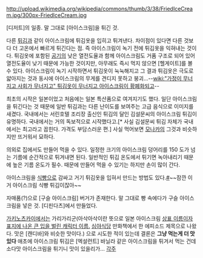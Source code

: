 http://upload.wikimedia.org/wikipedia/commons/thumb/3/38/FriedIceCream.jpg/300px-FriedIceCream.jpg

[디저트]의 일종. 말 그대로 [아이스크림]을 튀긴 것.

다른 [[튀김]]과 같이 아이스크림에 튀김옷을 입히고 튀겨낸다. 차이점이 있다면 다른 것보다 더 고온에서 빠르게 튀긴다는 점. 즉 아이스크림이 녹기 전에 튀김옷을 익혀내는 것이다. 튀김옷에 포함된 [[공기]]의 낮은 열전도율과 함께 아이스크림도 거품 구조로 되어 있어 열전도율이 낮기 때문에 가능한 것이지만, 아무래도 즉시 먹지 않으면 [헬게이트]를 볼 수 있다. 아이스크림이 녹기 시작하면서 튀김옷이 눅눅해지고 그 결과 튀김옷은 극도로 얇아지는 것과 동시에 아이스크림의 무게를 견디지 못하고 붕괴...--[[wiki:"가정이 무너지고 사회가 무너지고" 튀김옷이 무너지고 아이스크림이 황폐화되고]]--

최초의 시작은 일본이었고 처음에는 일본 특산품으로 여겨지기도 했다. 일단 아이스크림을 튀긴다는 것 때문에 일반 튀김과는 다른 난이도를 보여주는 고급 음식으로 이미지를 새겼다. 국내에서는 서린호텔 조리장 출신인 튀김의 달인 김설문씨의 아이스크림 튀김이 유명하다. 국내에서는 거의 독보적으로 시작했다고.[* 사실 김설문씨 튀김 자체가 국내에서는 최고라고 꼽힌다. 가격도 부담스러운 편.] 사실 먹어보면 [[모나카]]의 그것과 비슷하지만 뜨거워서 묘하다.

의외로 집에서도 만들어 먹을 수 있다. 일정한 크기의 아이스크림 덩어리를 150 도가 넘는 기름에 순간적으로 튀겨내면 된다. 일반적인 튀김 온도에서 튀기면 녹아내리기 때문에 높은 기름 온도가 필수. 때문에 만들어 먹을 수 있기는 하지만 손이 많이 간다.

아이스크림을 [[식빵]]으로 감싸고 거기 튀김옷을 입혀서 만드는 방법도 있다.[http://oy9701.blog.me/120119051476 #]~~잠깐 이거 아이스크림 식빵 튀김이잖아~~

자매품(?)으로 [구슬 아이스크림] 버거가 존재한다. 말 그대로 빵 속에다가 구슬 아이스크림을 넣은 것. [디핀다츠]에서 만들었다.

[[가키노츠카이]]에서는 가리가리군(아삭아삭이란 뜻으로 일본 아이스크림 [http://flypo.tistory.com/852 상표 이름이자 표지에 나온 큰 입을 벌린 캐릭터 이름.] [[심야식당]] 만화책에서 한 에피소드 제목으로 나왔다. 맛은 [캔디바]와 비슷한 맛이다.) 으로 시도한 적이 있는데 결론은 '''그냥 먹는게 더 맛있다''' 애초에 아이스크림 튀김은 [엑설런트] 바닐라 같은 아이스크림을 튀겨서 먹는 건데 소다맛 아이스크림을 튀기니 맛이 있을리가...
[[각주]]
